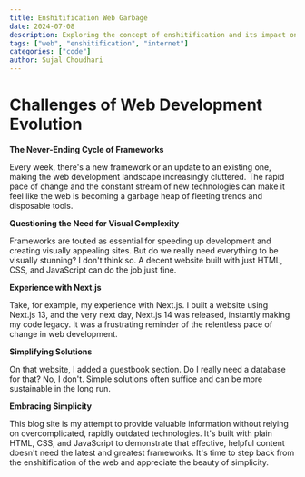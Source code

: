 ```yaml
---
title: Enshitification Web Garbage
date: 2024-07-08
description: Exploring the concept of enshitification and its impact on the web.
tags: ["web", "enshitification", "internet"]
categories: ["code"]
author: Sujal Choudhari
---
```


# Challenges of Web Development Evolution

**The Never-Ending Cycle of Frameworks**

Every week, there's a new framework or an update to an existing one, making the web development landscape increasingly cluttered. The rapid pace of change and the constant stream of new technologies can make it feel like the web is becoming a garbage heap of fleeting trends and disposable tools.

**Questioning the Need for Visual Complexity**

Frameworks are touted as essential for speeding up development and creating visually appealing sites. But do we really need everything to be visually stunning? I don't think so. A decent website built with just HTML, CSS, and JavaScript can do the job just fine.

**Experience with Next.js**

Take, for example, my experience with Next.js. I built a website using Next.js 13, and the very next day, Next.js 14 was released, instantly making my code legacy. It was a frustrating reminder of the relentless pace of change in web development.

**Simplifying Solutions**

On that website, I added a guestbook section. Do I really need a database for that? No, I don't. Simple solutions often suffice and can be more sustainable in the long run.

**Embracing Simplicity**

This blog site is my attempt to provide valuable information without relying on overcomplicated, rapidly outdated technologies. It's built with plain HTML, CSS, and JavaScript to demonstrate that effective, helpful content doesn't need the latest and greatest frameworks. It's time to step back from the enshitification of the web and appreciate the beauty of simplicity.
